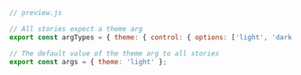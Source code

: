 ```js
// preview.js

// All stories expect a theme arg
export const argTypes = { theme: { control: { options: ['light', 'dark'] } } };

// The default value of the theme arg to all stories
export const args = { theme: 'light' };
```
